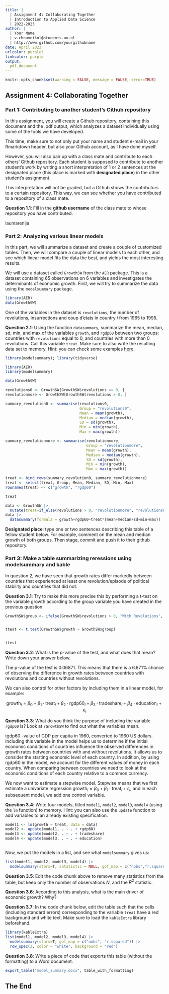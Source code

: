 ```yaml
---
title: | 
  | Assignment 4: Collaborating Together
  | Introduction to Applied Data Science
  | 2022-2023
author: |
  | Your Name
  | v.choumeikol@students.uu.nl
  | http://www.github.com/yourgithubname
date: April 2023
urlcolor: purplel
linkcolor: purple
output: 
  pdf_document
---
```


```r
knitr::opts_chunk$set(warning = FALSE, message = FALSE, error=TRUE)
```

## Assignment 4: Collaborating Together 

### Part 1: Contributing to another student's Github repository

In this assignment, you will create a Github repository, containing this document and the .pdf output, which analyzes a dataset individually using some of the tools we have developed. 

This time, make sure to not only put your name and student e-mail in your Rmarkdown header, but also your Github account, as I have done myself. 

However, you will also pair up with a class mate and contribute to each others' Github repository. Each student is supposed to contribute to another student's work by writing a short interpretation of 1 or 2 sentences at the designated place (this place is marked with **designated place**) in the other student's assignment. 

This interpretation will not be graded, but a Github shows the contributors to a certain repository. This way, we can see whether you have contributed to a repository of a class mate. 

**Question 1.1**: Fill in the __github username__ of the class mate to whose repository you have contributed. 

laumarenija

### Part 2: Analyzing various linear models

In this part, we will summarize a dataset and create a couple of customized tables. Then, we will compare a couple of linear models to each other, and see which linear model fits the data the best, and yields the most interesting results.

We will use a dataset called `GrowthSW` from the `AER` package. This is a dataset containing 65 observations on 6 variables and investigates the determinants of economic growth. First, we will try to summarize the data using the `modelsummary` package. 

```r
library(AER)
data(GrowthSW)
```

One of the variables in the dataset is `revolutions`, the number of revolutions, insurrections and coup d'etats in country $i$ from 1965 to 1995.

**Question 2.1**: Using the function `datasummary`, summarize the mean, median, sd, min, and max of the variables `growth`, and `rgdp60` between two groups: countries with `revolutions` equal to 0, and countries with more than 0 revolutions. Call this variable `treat`. Make sure to also write the resulting data set to memory. Hint: you can check some examples [here](https://vincentarelbundock.github.io/modelsummary/articles/datasummary.html#datasummary).

```r
library(modelsummary); library(tidyverse)

library(AER)
library(modelsummary)

data(GrowthSW)

revolutions0 <- GrowthSW[GrowthSW$revolutions == 0, ]
revolutionmore <- GrowthSW[GrowthSW$revolutions > 0, ]

summary_revolution0 <- summarise(revolutions0,
                                 Group = "revolutions0",
                                 Mean = mean(growth),
                                 Median = median(growth),
                                 SD = sd(growth),
                                 Min = min(growth),
                                 Max = max(growth))

summary_revolutionmore <- summarise(revolutionmore,
                                    Group = "revolutionmore",
                                    Mean = mean(growth),
                                    Median = median(growth),
                                    SD = sd(growth),
                                    Min = min(growth),
                                    Max = max(growth))

treat <- bind_rows(summary_revolution0, summary_revolutionmore)
treat <- select(treat, Group, Mean, Median, SD, Min, Max)
rownames(treat) <- c("growth", "rgdp60")

treat 
```


```r
data <- GrowthSW |> 
  mutate(treat=if_else(revolutions > 0, "revolutionmore", "revolutions0"))
data |> 
  datasummary(formula = growth+rgdp60~treat*(mean+median+sd+min+max))
```



**Designated place**: type one or two sentences describing this table of a fellow student below. For example, comment on the mean and median growth of both groups. Then stage, commit and push it to their github repository. 


### Part 3: Make a table summarizing reressions using modelsummary and kable

In question 2, we have seen that growth rates differ markedly between countries that experienced at least one revolution/episode of political stability and countries that did not. 

**Question 3.1**: Try to make this more precise this by performing a t-test on the variable growth according to the group variable you have created in the previous question. 

```r

GrowthSW$group <- ifelse(GrowthSW$revolutions > 0, "With Revolutions", "Without Revolutions")


ttest <- t.test(GrowthSW$growth ~ GrowthSW$group)


ttest


```

**Question 3.2**: What is the $p$-value of the test, and what does that mean? Write down your answer below.

The p-value of the test is 0.06871. This means that there is a 6.871% chance of observing the difference in growth rates between countries with revolutions and countries without revolutions. 

We can also control for other factors by including them in a linear model, for example:

$$
\text{growth}_i = \beta_0 + \beta_1 \cdot \text{treat}_i + \beta_2 \cdot \text{rgdp60}_i + \beta_3 \cdot \text{tradeshare}_i + \beta_4 \cdot \text{education}_i + \epsilon_i
$$

**Question 3.3**: What do you think the purpose of including the variable `rgdp60` is? Look at `?GrowthSW` to find out what the variables mean. 

tgdp60 -value of GDP per capita in 1960, converted to 1960 US dollars. 
Including this variable in the model helps us to determine if the initial economic conditions of countries influence the observed differences in growth rates between countries with and without revolutions. It allows us to consider the starting economic level of each country. 
In addition, by using rgdp60 in the model, we account for the different values of money in each country. When comparing between countries we need to look at the economic conditions of each country relative to a common currency.


We now want to estimate a stepwise model. Stepwise means that we first estimate a univariate regression $\text{growth}_i = \beta_0 + \beta_1 \cdot \text{treat}_i + \epsilon_i$, and in each subsequent model, we add one control variable. 

**Question 3.4**: Write four models, titled `model1`, `model2`, `model3`, `model4` (using the `lm` function) to memory. Hint: you can also use the `update` function to add variables to an already existing specification.

```r

model1 <- lm(growth ~ treat, data = data)
model2 <- update(model1, . ~ . + rgdp60)
model3 <- update(model2, . ~ . + tradeshare)
model4 <- update(model3, . ~ . + education)



```


Now, we put the models in a list, and see what `modelsummary` gives us:

```r


list(model1, model2, model3, model4) |>
  modelsummary(stars=T, satatistic = NULL, gof_map = c("nobs","r.squared")) 


```

**Question 3.5**: Edit the code chunk above to remove many statistics from the table, but keep only the number of observations $N$, and the $R^2$ statistic. 



**Question 3.6**: According to this analysis, what is the main driver of economic growth? Why?


**Question 3.7**: In the code chunk below, edit the table such that the cells (including standard errors) corresponding to the variable `treat` have a red background and white text. Make sure to load the `kableExtra` library beforehand.

```r
library(kableExtra)
list(model1, model2, model3, model4) |>
  modelsummary(stars=T, gof_map = c("nobs", "r.squared")) |>
  row_spec(3, color = "white", background = "red")

```

**Question 3.8**: Write a piece of code that exports this table (without the formatting) to a Word document. 

```r
export_table("model_summary.docx", table_with_formatting)
```

## The End
